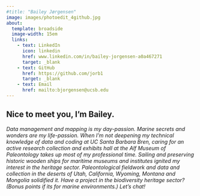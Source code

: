 ```yaml
---
#title: "Bailey Jørgensen"
image: images/photoedit_4github.jpg
about: 
  template: broadside
  image-width: 15em
  links: 
    - text: LinkedIn
      icon: linkedin
      href: www.linkedin.com/in/bailey-jorgensen-a0a467271
      target: _blank
    - text: GitHub
      href: https://github.com/jorb1
      target: _blank
    - text: Email
      href: mailto:bjorgensen@ucsb.edu
---
```

<p class="orange-text" center-text>
## Nice to meet you, I’m Bailey.
</p>


*Data management and mapping is my day-passion. Marine secrets and wonders are my life-passion. When I’m not deepening my technical knowledge of data and coding at UC Santa Barbara Bren, caring for an active research collection and exhibits hall at the Alf Museum of Paleontology takes up most of my professional time. Sailing and preserving historic wooden ships for maritime museums and institutes ignited my interest in the heritage sector. Paleontological fieldwork and data and collection in the deserts of Utah, California, Wyoming, Montana and Mongolia solidified it. Have a project in the biodiversity heritage sector? (Bonus points if its for marine environments.) Let’s chat!*



